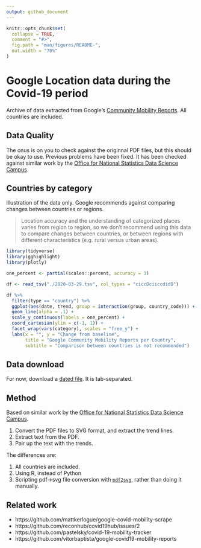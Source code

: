 ```yaml
---
output: github_document
---
```


<!-- README.md is generated from README.Rmd. Please edit that file -->

```r
knitr::opts_chunk$set(
  collapse = TRUE,
  comment = "#>",
  fig.path = "man/figures/README-",
  out.width = "70%"
)
```

# Google Location data during the Covid-19 period

Archive of data extracted from Google's [Community Mobility
Reports](https://www.google.com/covid19/mobility/).  All countries are included.

## Data Quality

The onus is on you to check against the originnal PDF files, but this should be
okay to use. Previous problems have been fixed.  It has been checked against
similar work by the [Office for National Statistics Data Science
Campus](https://github.com/datasciencecampus/mobility-report-data-extractor).

## Countries by category

Illustration of the data only.  Google recommends against comparing changes
between countries or regions.

> Location accuracy and the understanding of categorized places varies from
> region to region, so we don’t recommend using this data to compare changes
> between countries, or between regions with different characteristics (e.g.
> rural versus urban areas).

```r
library(tidyverse)
library(gghighlight)
library(plotly)

one_percent <- partial(scales::percent, accuracy = 1)

df <- read_tsv("./2020-03-29.tsv", col_types = "ciccDciiccdidD")

df %>%
  filter(type == "country") %>%
  ggplot(aes(date, trend, group = interaction(group, country_code))) +
  geom_line(alpha = .1) +
  scale_y_continuous(labels = one_percent) +
  coord_cartesian(ylim = c(-1, 1)) +
  facet_wrap(vars(category), scales = "free_y") +
  labs(x = "", y = "Change from baseline",
       title = "Google Community Mobility Reports per Country",
       subtitle = "Comparison between countries is not recommended")
```

## Data download

For now, download a [dated
file](https://raw.githubusercontent.com/nacnudus/google-location-coronavirus/master/2020-03-29.tsv). It is tab-separated.

## Method

Based on similar work by the [Office for National Statistics Data Science
Campus](https://github.com/datasciencecampus/mobility-report-data-extractor).

1. Convert the PDF files to SVG format, and extract the trend lines.
1. Extract text from the PDF.
1. Pair up the text with the trends.

The differences are:

1. All countries are included.
1. Using R, instead of Python
1. Scripting pdf->svg file conversion with
   [`pdf2svg`](https://github.com/dawbarton/pdf2svg), rather than doing it
   manually.

## Related work

* https://github.com/mattkerlogue/google-covid-mobility-scrape
* https://github.com/reconhub/covid19hub/issues/2
* https://github.com/pastelsky/covid-19-mobility-tracker
* https://github.com/vitorbaptista/google-covid19-mobility-reports
